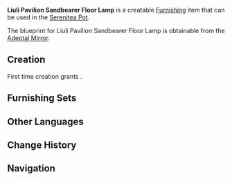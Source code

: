 {{Furnishing Infobox
|id             = 363102
|image          = Item Liuli Pavilion Sandbearer Floor Lamp.png
|category       = Ornaments
|subcategory    = Lighting
|rarity         = 3
|adeptal_energy = 60
|load           = 220
|reduced_load   = 199
|description    = A standing floor lamp that is made of [[Sandbearer Wood]].<br />This style of lamp has been in vogue ever since the standing lamps of [[Liuli Pavilion]] gained rave customer reviews.<br />Some say that the one who crafted these lamps had considered their use in many different settings from the very first. As such, they fit right in regardless of whether they are placed at a restaurant, a tea house, or even in someone's humble home.<br />Needless to say, this flexible product has sold rather well indeed.
|blueprint      = Adeptal Mirror
|adeptal mirror = 1
}}
'''Liuli Pavilion Sandbearer Floor Lamp''' is a creatable [[Furnishing]] item that can be used in the [[Serenitea Pot]].

The blueprint for Liuli Pavilion Sandbearer Floor Lamp is obtainable from the [[Adeptal Mirror]].

==Creation==
First time creation grants {{Item|Trust|24|x=60}}.
{{Recipe
|type = Creation
|time = 14h
|Sandbearer Wood = 4
|Fabric = 4
|Red Dye = 4
|sort = Sandbearer Wood,Fabric,Red Dye
}}

==Furnishing Sets==
{{Craft Usage}}

==Other Languages==
{{Other Languages
|default_hidden = 1
|en      = Liuli Pavilion Sandbearer Floor Lamp
|zhs     = 琉璃亭却砂木立灯
|zhs_rm  = Liúlí-tíng Quèshā-mù Lìdēng
|zht     = 琉璃亭卻砂木立燈
|zht_rm  = Liúlí-tíng Quèshā-mù Lìdēng
|ja      = 琉璃亭の却砂の灯籠
|ja_rm   = Ruri-tei no Kyakusa no Tourou{{Assumed}}
|ko      = 유리정 각사나무 스탠드
|ko_rm   = 
|es      = Lámpara de pie de avellano del Pabellón Liuli
|fr      = Lampadaire en bois d'haréna du Pavillon Liuli
|ru      = Напольная лампа из Глазурного павильона
|th      = โคมไฟตั้งพื้นจากไม้เนื้อทรายแห่ง Liuli Pavilion
|th_rm   = 
|vi      = Đèn Cao Gỗ Khước Sa Lưu Ly Đình
|de      = Lampe vom Liuli-Pavillon aus Dürrsandholz
|id      = Lampu Berdiri Liuli Pavilion dari Kayu Sandbearer
|pt      = Lâmpada de Piso do Pavilhão de Liuli
}}

==Change History==
{{Change History|1.5}}

==Navigation==
{{Furnishing Navbox/Interior|Ornaments}}